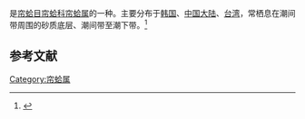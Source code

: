 {{noteTA
|T=zh-cn:雕刻帘蛤; zh-tw:維那斯簾蛤;
|1=zh-cn:雕刻帘蛤; zh-tw:維那斯簾蛤;
}}
{{Speciesbox
| name = 雕刻帘蛤
| image = 
| image_width = 
| genus = Venus
| species = toreuma
| authority = Gould, 1850
}}
{{地区用词4|start=学名：''{{lang|la|Venus toreuma}}''|cn=雕刻帘蛤|tw=維那斯簾蛤|as=称}}是[[帘蛤目|帘蛤目]][[帘蛤科|帘蛤科]][[帘蛤属|帘蛤属]]的一种。主要分布于[[韩国|韩国]]、[[中国大陆|中国大陆]]、[[台湾|台湾]]，常栖息在潮间带周围的砂质底层、潮间带至潮下带。<ref>{{cite web|url=http://shell.sinica.edu.tw/chinese/shellbase_detail.php?science_no=2675|title=国际贝库：雕刻帘蛤|publisher=台湾贝类资料库|accessdate=2009-08-11|archive-date=2020-04-28|archive-url=https://web.archive.org/web/20200428115321/http://shell.sinica.edu.tw/chinese/shellbase_detail.php?science_no=2675|dead-url=no}}</ref>

== 参考文献 ==
{{reflist|2}}
{{Taxonbar|from=Q15234138}}

[[Category:帘蛤属|Category:帘蛤属]]